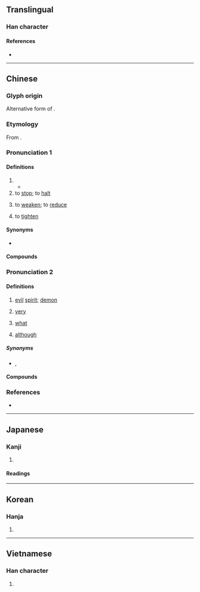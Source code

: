 {{character info}}
==Translingual==

===Han character===
{{Han char|rn=86|rad=火|as=09|sn=13|four=28334|canj=NKF|ids=⿱⿰刍攵灬}}

====References====
* {{Han ref|kx=0677.180|dkj=19210|dj=1088.060|hdz=32221.040|uh=715E|ud=29022|bh=B7D9|bd=47065}}

----

==Chinese==
{{zh-forms}}

===Glyph origin===
{{Han etym}}
Alternative form of {{l|zh|殺}}.

===Etymology===
From {{zh-l|殺}}.

<!--
|h=pfs=sat/so̍t
|mn=soah/sat
|mn_note=soah - vernacular; sat - literary
-->{{attention|zh|[05:11, 30 July 2018 (UTC)]}}

===Pronunciation 1===
{{zh-pron
|m=shā
|c=saat3
|h=pfs=so̍t
|md=sák
|mn=soah
|w=4saq
|mc=y
|oc=y
|cat=v
}}

====Definitions====
{{zh-hanzi}}

# {{zh-alt-form|殺|to [[kill]]}}
#* {{zh-x|秋 風 秋 雨 愁 煞{shā} 人|Autumn wind, autumn rain – they make one '''die''' of sorrow.|ref='''1907''', last written words of 秋瑾 {{w|Qiu Jin}} before her beheading}}
# to [[stop]]; to [[halt]]
#: {{zh-x|煞{shā}尾|to finish off}}
# to [[weaken]]; to [[reduce]]
#: {{zh-x|煞{shā}風景|to damage the beautiful scenery}}
# to [[tighten]]

====Synonyms====
* {{s|to stop}}
{{zh-syn-saurus|停止}}

====Compounds====
{{zh-der|fold=y|大煞風景|一筆抹煞|碟煞|煞尾|煞風景|煞車|沒不煞|煞氣|抹煞|碟式煞車|煞氣騰騰|煞住|沒亂煞|氣煞車|煞性子}}

===Pronunciation 2===
{{zh-pron
|m=shà
|c=saat3
|h=pfs=sat
|w=4saq
|cat=n,v,conj,pron
}}

====Definitions====
{{zh-hanzi}}

# [[evil]] [[spirit]]; [[demon]]
#: {{zh-x|凶神惡煞|fierce person; ferocious person}}
# [[very]]
# {{lb|zh|literary}} [[what]]
# {{lb|zh|obsolete}} [[although]]

=====Synonyms=====
* {{s|what}} {{zh-l|什麼}}, {{zh-l|啥}}

{{attention|nan|missing Min Nan definitions}}

====Compounds====
{{zh-der|fold=y|喪煞|地煞|回煞|惡煞|凶神惡煞|忒煞|慌張勢煞|可煞作怪|可煞|勢煞|七煞|大煞|凶煞|來煞|煞筆|歸煞|煞費苦心|沒收煞|生煞煞|特煞|沒搭煞|煞白|沒撻煞|煞有介事|煞費周章|煞神|煞是|煞星|煞強如|沒合煞|收煞|殃煞|鱉煞|避煞|躲煞|關煞|結煞|羨煞|霧煞煞}}

===References===
* {{R:yue:Hanzi}}

----

==Japanese==

===Kanji===
{{ja-kanji|grade=|rs=火09}}

# {{rfdef|ja|sort=火09}}

====Readings====
{{ja-readings
|on=さつ, さい, せつ
|kun=ころ-す
}}

----

==Korean==

===Hanja===
{{ko-hanja|hangeul=살|eumhun=|rv=sal|mr=sal|y=sal}}

# {{rfdef|ko|sort=火09}}

----

==Vietnamese==

===Han character===
{{vi-readings|rs=火09|hanviet=sát |nom=}}

# {{rfdef|vi|sort=火09}}